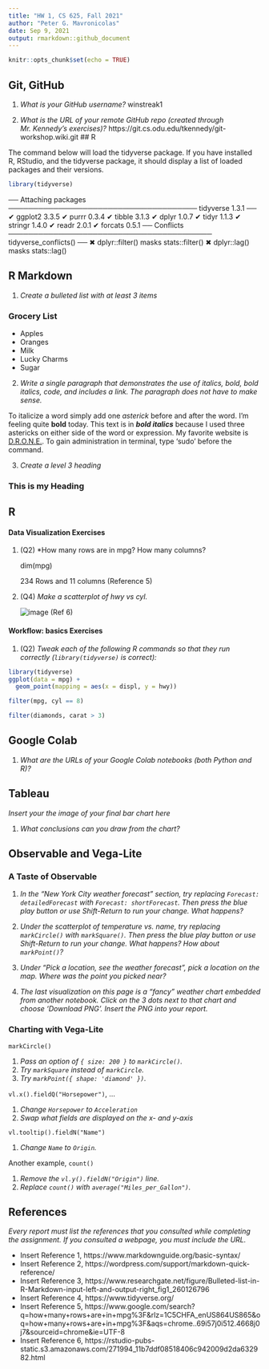```yaml
---
title: "HW 1, CS 625, Fall 2021"
author: "Peter G. Mavronicolas"
date: Sep 9, 2021
output: rmarkdown::github_document
---
```


```r
knitr::opts_chunk$set(echo = TRUE)
```

## Git, GitHub

1. *What is your GitHub username?* winstreak1

2. *What is the URL of your remote GitHub repo (created through Mr. Kennedy's exercises)?* https://git.cs.odu.edu/tkennedy/git-workshop.wiki.git
## R

The command below will load the tidyverse package.  If you have installed R, RStudio, and the tidyverse package, it should display a list of loaded packages and their versions.
```r
library(tidyverse)
```

── Attaching packages ────────────────────────────────────── tidyverse 1.3.1 ──
✔ ggplot2 3.3.5     ✔ purrr   0.3.4
✔ tibble  3.1.3     ✔ dplyr   1.0.7
✔ tidyr   1.1.3     ✔ stringr 1.4.0
✔ readr   2.0.1     ✔ forcats 0.5.1
── Conflicts ───────────────────────────────────────── tidyverse_conflicts() ──
✖ dplyr::filter() masks stats::filter()
✖ dplyr::lag()    masks stats::lag()

## R Markdown 

1. *Create a bulleted list with at least 3 items*

### Grocery List
* Apples
* Oranges
* Milk
* Lucky Charms
* Sugar

2. *Write a single paragraph that demonstrates the use of italics, bold, bold italics, code, and includes a link. The paragraph does not have to make sense.*

To italicize a word simply add one *asterick* before and after the word. I'm feeling quite **bold** today. This text is in ***bold italics*** because I used three astericks on either side of the word or expression. My favorite website is [D.R.O.N.E.](https://dynamicremotelyoperatednavigationequipment.com/). To gain administration in terminal, type 'sudo' before the command.

3. *Create a level 3 heading*

<h3>This is my Heading</h3>


## R 

#### Data Visualization Exercises

1. (Q2) *How many rows are in mpg? How many columns?  

     dim(mpg)

     234 Rows and 11 columns (Reference 5)

1. (Q4) *Make a scatterplot of hwy vs cyl.*

     ![image](https://user-images.githubusercontent.com/17502942/131251693-a5b17bf5-0830-46bc-9d3e-111ed880e5fc.png) (Ref 6)


#### Workflow: basics Exercises

1. (Q2) *Tweak each of the following R commands so that they run correctly (`library(tidyverse)` is correct):*

```r
library(tidyverse)
ggplot(data = mpg) + 
  geom_point(mapping = aes(x = displ, y = hwy))

filter(mpg, cyl == 8)

filter(diamonds, carat > 3)
```


## Google Colab

1. *What are the URLs of your Google Colab notebooks (both Python and R)?*

## Tableau

*Insert your the image of your final bar chart here*

1. *What conclusions can you draw from the chart?*

## Observable and Vega-Lite

### A Taste of Observable

1. *In the "New York City weather forecast" section, try replacing `Forecast: detailedForecast` with `Forecast: shortForecast`. Then press the blue play button  or use Shift-Return to run your change. What happens?*

1. *Under the scatterplot of temperature vs. name, try replacing `markCircle()` with `markSquare()`. Then press the blue play button  or use Shift-Return to run your change. What happens? How about `markPoint()`?*

1. *Under "Pick a location, see the weather forecast", pick a location on the map.  Where was the point you picked near?*

1. *The last visualization on this page is a "fancy" weather chart embedded from another notebook.  Click on the 3 dots next to that chart and choose 'Download PNG'.  Insert the PNG into your report.*

### Charting with Vega-Lite

`markCircle()`

1. *Pass an option of `{ size: 200 }` to `markCircle()`.*
1. *Try `markSquare` instead of `markCircle`.*
1. *Try `markPoint({ shape: 'diamond' })`.*

`vl.x().fieldQ("Horsepower")`, ...

1. *Change `Horsepower` to `Acceleration`*
1. *Swap what fields are displayed on the x- and y-axis*

`vl.tooltip().fieldN("Name")`

1. *Change `Name` to `Origin`.*

Another example, `count()`

1. *Remove the `vl.y().fieldN("Origin")` line.*
1. *Replace `count()` with `average("Miles_per_Gallon")`.*

## References

*Every report must list the references that you consulted while completing the assignment. If you consulted a webpage, you must include the URL.*

* Insert Reference 1, https://www.markdownguide.org/basic-syntax/
* Insert Reference 2, https://wordpress.com/support/markdown-quick-reference/
* Insert Reference 3, https://www.researchgate.net/figure/Bulleted-list-in-R-Markdown-input-left-and-output-right_fig1_260126796
* Insert Reference 4, https://www.tidyverse.org/
* Insert Reference 5, https://www.google.com/search?q=how+many+rows+are+in+mpg%3F&rlz=1C5CHFA_enUS864US865&oq=how+many+rows+are+in+mpg%3F&aqs=chrome..69i57j0i512.4668j0j7&sourceid=chrome&ie=UTF-8
* Insert Reference 6, https://rstudio-pubs-static.s3.amazonaws.com/271994_11b7ddf08518406c942009d2da632982.html

